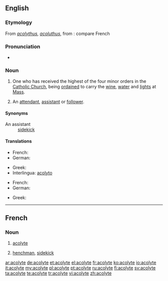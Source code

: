 ==English==
{{wikipedia}}

===Etymology===
From {{etyl|LL.}} ''[[acolythus]]'', ''[[acoluthus]]'', from {{etyl|grc}} {{term|ἀκόλουθος||follower, attendant|sc=polytonic|lang=grc}}: compare French {{term|acolyte|lang=fr}}

===Pronunciation===
* {{audio|en-us-acolyte.ogg|/'a.kə.lit/}}

===Noun===
{{en-noun}}

# {{ecclesiastical}} One who has received the highest of the four minor orders in the [[Catholic Church]], being [[ordained]] to carry the [[wine]], [[water]] and [[lights]] at [[Mass]].
# An [[attendant]], [[assistant]] or [[follower]].

====Synonyms====
;An assistant
: [[sidekick]]

====Translations====
{{trans-top|Catholic church: highest of the minor orders; ordained to carry wine, water and lights at the Mass}}
* French: {{t+|fr|acolyte}}
* German: {{t+|de|Akolyth|m}}
{{trans-mid}}
* Greek: {{t|el|ακόλουθος|m|tr=akólouthos|sc=Grek}}
* Interlingua: [[acolyto]]
{{trans-bottom}}

{{trans-top|in general: assistant}}
* French: {{t|fr|acolyte|m|f}}
* German: {{t+|de|Gehilfe|m}}
{{trans-mid}}
* Greek: {{t|el|βοηθός|m|tr=voithós|sc=Grek}}
{{trans-bottom}}

----

==French==

===Noun===
{{fr-noun|m}}

# {{religion|lang=fr}} [[#English|acolyte]]
# [[henchman]], [[sidekick]]

[[ar:acolyte]]
[[de:acolyte]]
[[et:acolyte]]
[[el:acolyte]]
[[fr:acolyte]]
[[ko:acolyte]]
[[io:acolyte]]
[[it:acolyte]]
[[my:acolyte]]
[[pl:acolyte]]
[[pt:acolyte]]
[[ru:acolyte]]
[[fi:acolyte]]
[[sv:acolyte]]
[[ta:acolyte]]
[[te:acolyte]]
[[tr:acolyte]]
[[vi:acolyte]]
[[zh:acolyte]]